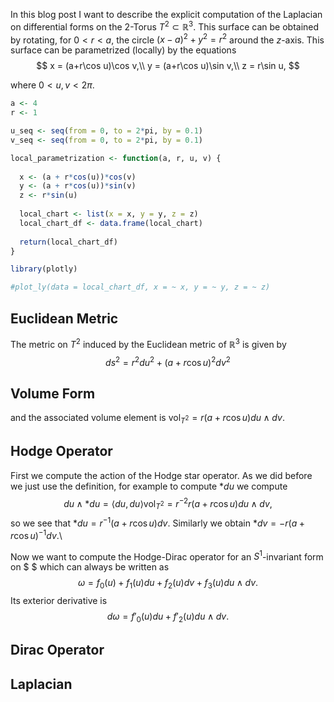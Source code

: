In this blog post I want to describe the explicit computation of the Laplacian on differential forms on the $2$-Torus $T^2\subset \mathbb{R}^3$. This surface can be obtained by rotating, for $0<r<a$, the circle $(x-a)^2+y^2=r^2$ around the $z$-axis. This surface can be parametrized (locally) by the equations
$$
x = (a+r\cos u)\cos v,\\
y = (a+r\cos u)\sin v,\\
z = r\sin u,
$$ 

where $0<u,v<2\pi$. 

```r
a <- 4
r <- 1

u_seq <- seq(from = 0, to = 2*pi, by = 0.1)
v_seq <- seq(from = 0, to = 2*pi, by = 0.1)

local_parametrization <- function(a, r, u, v) {
  
  x <- (a + r*cos(u))*cos(v)
  y <- (a + r*cos(u))*sin(v)
  z <- r*sin(u)
  
  local_chart <- list(x = x, y = y, z = z)
  local_chart_df <- data.frame(local_chart)
  
  return(local_chart_df)
}
```


```r
library(plotly)

#plot_ly(data = local_chart_df, x = ~ x, y = ~ y, z = ~ z)
```


## Euclidean Metric 

The metric on $T^2$ induced by the Euclidean metric of $\mathbb{R}^3$ is given by
$$
ds^2=r^2du^2+(a+r\cos u)^2dv^2
$$

## Volume Form

and the associated volume element is $\text{vol}_{T^2}=r(a+r\cos u)du\wedge dv$.

## Hodge Operator 

First we compute the action of the Hodge star operator. As we did before we just use the definition, for example to compute $*du$ we compute
$$
du\wedge * du =\langle du, du \rangle \text{vol}_{T^2}=r^{-2}r(a+r\cos u)du\wedge dv,
$$
so we see that $*du=r^{-1}(a+r\cos u)dv$. Similarly we obtain $*dv=-r(a+r\cos u)^{-1}dv$.\\

Now we want to compute the Hodge-Dirac operator for an $S^1$-invariant form on $\BB{T} $ which can always be written as
$$
\omega =f_0(u)+f_1(u)du+f_2(u)dv+f_3(u)du\wedge dv.
$$
Its exterior derivative is 
$$
d\omega  = f'_0(u)du+f'_2(u)du\wedge dv.
$$

## Dirac Operator

## Laplacian 